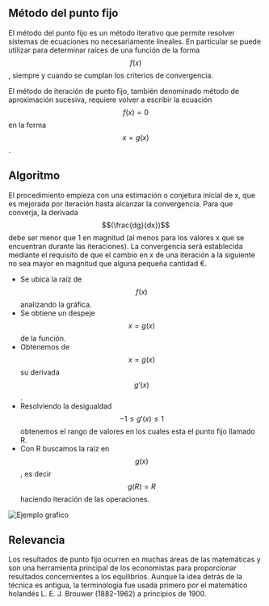 
<h2 id="el-metodo-de-punto-fijo">Método del punto fijo</h2>

El método del punto fijo es un método iterativo que permite resolver sistemas de
ecuaciones no necesariamente lineales. En particular se puede utilizar para determinar
raíces de una función de la forma $$f(x)$$, siempre y cuando se cumplan los criterios
de convergencia.

El método de iteración de punto fijo, también denominado método de aproximación sucesiva, requiere volver a escribir la ecuación $$f(x) = 0$$ en la forma $$x = g(x)$$.

<h2 id="algoritmo">Algoritmo</h2>

El procedimiento empieza con una estimación o conjetura inicial de x, que es mejorada por iteración hasta alcanzar la convergencia. Para que converja, la derivada $$(\frac{dg}{dx})$$ debe ser menor que 1 en magnitud (al menos para los valores x que se encuentran durante las iteraciones). La convergencia será establecida mediante el requisito de que el cambio en x de una iteración a la siguiente no sea mayor en magnitud que alguna pequeña cantidad €.

- Se ubica la raíz de $$f(x)$$ analizando la gráfica.
- Se obtiene un despeje $$x = g(x)$$ de la función.
- Obtenemos de $$x = g(x)$$ su derivada $$g'(x)$$.
- Resolviendo la desigualdad $$-1 \leq g'(x) \leq 1$$ obtenemos el rango de valores en los cuales esta el punto fijo llamado R.
- Con R buscamos la raíz en $$g(x)$$, es decir $$g(R) = R$$ haciendo iteración de las operaciones.

<Image src={fixedPointImage} alt="Ejemplo grafico" />

<h2 id="info">Relevancia</h2>

Los resultados de punto fijo ocurren en muchas áreas de las matemáticas y son una
herramienta principal de los economistas para proporcionar resultados concernientes
a los equilibrios. Aunque la idea detrás de la técnica es antigua, la terminología
fue usada primero por el matemático holandés L. E. J. Brouwer (1882-1962) a principios
de 1900.
